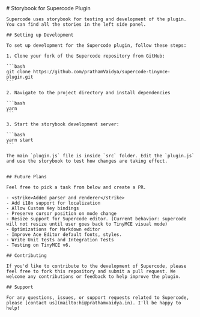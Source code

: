 
<Meta title="Welcome" />

<div className="sb-container">
  <div className='sb-section-title'>
    # Storybook for Supercode Plugin 

    Supercode uses storybook for testing and development of the plugin. You can find all the stories in the left side panel.
    
    ## Setting up Development

    To set up development for the Supercode plugin, follow these steps:

    1. Clone your fork of the Supercode repository from GitHub:

    ```bash
    git clone https://github.com/prathamVaidya/supercode-tinymce-plugin.git
    ```

    2. Navigate to the project directory and install dependencies

    ```bash
    yarn
    ```

    3. Start the storybook development server:

    ```bash
    yarn start
    ```

    The main `plugin.js` file is inside `src` folder. Edit the `plugin.js` and use the storybook to test how changes are taking effect.

        
    ## Future Plans

    Feel free to pick a task from below and create a PR.

    - <strike>Added parser and renderer</strike>
    - Add i18n support for localization
    - Allow Custom Key bindings
    - Preserve cursor position on mode change
    - Resize support for Supercode editor. (Current behavior: supercode will not resize until user goes back to TinyMCE visual mode)
    - Optimizations for Markdown editor
    - Improve Ace Editor default fonts, styles.
    - Write Unit tests and Integration Tests
    - Testing on TinyMCE v6.

    ## Contributing

    If you'd like to contribute to the development of Supercode, please feel free to fork this repository and submit a pull request. We welcome any contributions or feedback to help improve the plugin.

    ## Support

    For any questions, issues, or support requests related to Supercode, please [contact us](mailto:hi@prathamvaidya.in). I'll be happy to help!
  </div>
</div>